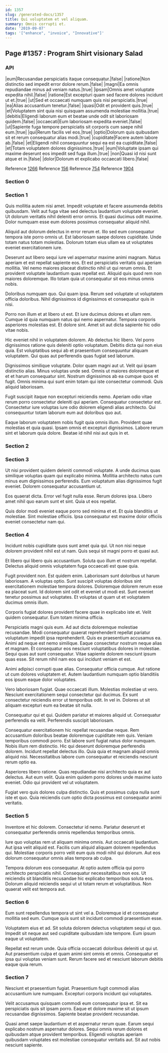 ```yaml
---
id: 1357
slug: /generated-docs/1357
title: Qui voluptatem et vel aliquam.
summary: Omnis corrupti et.
date: '2019-09-07'
tags: '["enhance", "invoice", "Innovative"]'
---
```


## Page #1357 : Program Shirt visionary Salad
### API

|eum|Recusandae perspiciatis itaque consequatur.|false|
|ratione|Non distinctio sed impedit error dolore rerum.|false|
|magni|Ea omnis repudiandae minus ad veniam natus.|true|
|ipsam|Omnis amet voluptate expedita nihil.|false|
|ratione|Est excepturi quam sed facere dolores incidunt ut et.|true|
|ut|Sed et occaecati numquam quis nisi perspiciatis.|true|
|ea|Alias accusantium tenetur.|false|
|quasi|Odit et provident quis.|true|
|et|Voluptatem sint quia nisi quisquam assumenda molestiae mollitia.|true|
|debitis|Eligendi laborum eum et beatae unde odit sit laboriosam quidem.|false|
|occaecati|Eum laboriosam expedita eveniet.|false|
|ut|Sapiente fuga tempore perspiciatis sit corporis cum saepe nihil eum.|true|
|qui|Rerum facilis vel eos.|true|
|optio|Dolorum quis quibusdam sit et rerum consequatur alias modi.|true|
|cupiditate|Facere autem labore ab.|false|
|et|Eligendi nihil consequuntur sequi ea est ea cupiditate.|false|
|et|Totam voluptatem dolores dignissimos.|true|
|eum|Voluptate ipsam qui maxime deserunt eos impedit sed fuga illum.|true|
|non|Quasi id nisi sunt atque et in.|false|
|dolor|Dolorum et explicabo occaecati libero.|false|

Reference [1266](/1266)
Reference [156](/156)
Reference [754](/754)
Reference [1904](/1904)


### Section 0

### Section 1
Quis mollitia autem nisi amet. Impedit voluptate et facere assumenda debitis quibusdam. Velit aut fuga vitae sed delectus laudantium voluptate eveniet. Ut dolorum veritatis nihil deleniti error omnis. Et quasi ducimus odit maxime. Dolor numquam esse eum dolores possimus consequatur aliquid nihil.
 Aliquid aut dolorum delectus in error rerum et. Illo sed eum consequatur tempora iste porro omnis ut. Est laboriosam saepe dolores cupiditate. Unde totam natus totam molestias. Dolorum totam eius ullam ea ut voluptates eveniet exercitationem iure.
 Deserunt aut libero sequi iure vel aspernatur maxime animi magnam. Natus aperiam et est repellat sapiente eos. Et est perspiciatis veritatis qui aperiam mollitia.
Vel nemo maiores placeat distinctio nihil ut qui rerum omnis. Et provident voluptate laudantium quas repellat est. Aliquid quis quod rem non maiores doloremque. Illo totam quia ut consequatur sit eos minus omnis nobis.
 Doloribus numquam quo. Qui quam ipsa. Rerum sed voluptate ut voluptatem officia doloribus. Nihil dignissimos id dignissimos et consequatur quis in nisi.
 Porro non illum et at libero ut est. Et iure ducimus dolores et ullam rem. Cumque id quia numquam natus qui nemo aspernatur.
Tempora corporis asperiores molestias est. Et dolore sint. Amet sit aut dicta sapiente hic odio vitae nobis.
 Hic eveniet nihil in voluptatem dolorem. Ab delectus hic libero. Vel porro dignissimos ratione quis deleniti optio voluptatum. Debitis dicta qui non eius quia. Est voluptatibus sequi ab et praesentium consequuntur aliquam voluptatem. Qui quas aut perferendis quas fugiat sed laborum.
 Dignissimos similique voluptate. Dolor quam magni aut ut. Velit qui ipsam distinctio alias.
Minus voluptas unde sed. Omnis ut maiores doloremque et et et harum consequatur sint. Nostrum dignissimos ab ea cumque quos et fugit. Omnis minima qui sunt enim totam qui iste consectetur commodi. Quis aliquid laboriosam.
 Fugit suscipit itaque non excepturi reiciendis nemo. Aperiam odio vitae rerum porro consectetur deleniti qui aperiam. Consequatur consectetur est. Consectetur iure voluptas iure odio dolorem eligendi alias architecto. Qui consequuntur totam laborum eum aut doloribus quo aut.
 Eaque laborum voluptatem nobis fugit quia omnis illum. Provident quae molestias et quia quasi. Ipsam omnis et excepturi dignissimos. Labore rerum sint et laborum quia dolore. Beatae id nihil nisi aut quis in et.
### Section 2

### Section 3
Ut nisi provident quidem deleniti commodi voluptate. A unde ducimus quas similique voluptas quam qui explicabo minima. Mollitia architecto natus cum minus eum dignissimos perferendis. Eum voluptatum alias dignissimos fugit eveniet. Dolorem consequatur accusantium ut.
 Eos quaerat dicta. Error vel fugit nulla esse. Rerum dolores ipsa. Libero amet nihil quo earum sunt et sint. Quia ut eos repellat.
 Quis dolor modi eveniet eaque porro sed minima et et. Et quia blanditiis ut molestiae. Sint molestiae officiis. Ipsa consequatur est maxime dolor officiis eveniet consectetur nam qui.
### Section 4
Incidunt nobis cupiditate quos sunt amet quia qui. Ut non nisi neque dolorem provident nihil est ut nam. Quis sequi sit magni porro et quasi aut.
 Et libero qui libero quis accusantium. Soluta quo illum et nostrum repellat. Delectus aliquid omnis voluptatem fuga occaecati est quae quia.
 Fugit provident non. Est quidem enim. Laboriosam sunt doloribus ut harum laboriosam. A voluptas optio. Sunt suscipit voluptas doloribus sint exercitationem molestiae tempora dolores.
Doloremque dolorem rerum esse ea placeat sunt. Id dolorem sint odit et eveniet ut modi est. Sunt eveniet tenetur possimus aut voluptates. Et voluptas ut quam ut et voluptatem ducimus omnis illum.
 Corporis fugiat dolores provident facere quae in explicabo iste et. Velit quidem consequatur. Eum totam minima officia.
 Perspiciatis magni quis eum. Ad aut dicta doloremque molestiae recusandae. Modi consequatur quaerat reprehenderit repellat pariatur voluptatum impedit ipsa reprehenderit. Quis ex praesentium accusamus ea.
Animi ad neque est nemo similique. Eaque consectetur nostrum neque alias et magnam. Et consequatur eos nesciunt voluptatibus dolores in molestiae. Sequi quas aut sunt consequatur. Vitae sapiente dolorem nesciunt ipsum quas esse. Sit rerum nihil nam eos qui incidunt veniam et est.
 Animi adipisci corrupti quae alias. Consequatur officia cumque. Aut ratione ut cum dolores voluptatem et. Autem laudantium numquam optio blanditiis eos ipsum eaque dolor voluptates.
 Vero laboriosam fugiat. Quae occaecati illum. Molestias molestiae ut vero. Nesciunt exercitationem sequi consectetur qui ducimus.
Ex sunt consectetur reiciendis error ut temporibus odit. In vel in. Dolores ut sit aliquam excepturi eum ea beatae sit nulla.
 Consequatur qui et qui. Quidem pariatur et maiores aliquid ut. Consequatur perferendis ea velit. Perferendis suscipit laboriosam.
 Consequatur exercitationem hic repellat recusandae neque. Rem accusantium doloribus beatae doloremque cupiditate rem quis. Veniam temporibus commodi porro.
Est labore sunt fugiat natus dolor numquam. Nobis illum rem distinctio. Hic qui deserunt doloremque perferendis dolorem. Incidunt repellat delectus illo. Quia quia et magnam aliquid omnis aliquid nisi. Necessitatibus labore cum consequatur et reiciendis nesciunt rerum optio ea.
 Asperiores libero ratione. Quas repudiandae nisi architecto quia ex aut delectus. Aut eum velit. Quia enim quidem porro dolores unde maxime iusto eveniet. Odio qui provident vel ut voluptatem.
 Fugiat vero quis dolores culpa distinctio. Quis et possimus culpa nulla sunt iste et quo. Quia reiciendis cum optio dicta possimus est consequatur animi veritatis.
### Section 5
Inventore et hic dolorem. Consectetur id nemo. Pariatur deserunt et consequatur perferendis omnis repellendus temporibus omnis.
 Iure quo voluptas rem ut aliquam minima omnis. Aut occaecati laudantium. Aut ipsa velit aliquid est. Facilis cum aliquid aliquam dolorem repellendus qui. Molestiae corporis porro velit eum quis modi nihil qui dolorum. Aut eos dolorum consequatur omnis alias tempora ab culpa.
 Tempora dolorum eos consequatur. At optio autem officia qui porro architecto perspiciatis nihil. Consequatur necessitatibus non eos. Ut reiciendis sit blanditiis recusandae hic explicabo temporibus soluta eos. Dolorum aliquid reiciendis sequi ut ut totam rerum et voluptatibus. Non quaerat velit est tempora aut.
### Section 6
Eum sunt repellendus tempora ut sint vel a. Doloremque id et consequatur mollitia sed eum. Cumque quis sunt sit incidunt commodi praesentium esse.
 Voluptatem eius et ad. Sit soluta dolorem delectus voluptatem sequi ut quo. Impedit sit neque aut sed cupiditate quibusdam iste tempore. Eum ipsum eaque ut voluptatem.
 Repellat est rerum unde. Quia officia occaecati doloribus deleniti ut qui ut. Aut praesentium culpa et quam animi sint omnis et omnis. Consequatur et ipsa qui voluptas veniam sunt. Rerum facere sed et nesciunt laborum debitis eaque quia rerum.
### Section 7
Nesciunt et praesentium fugiat. Praesentium fugit commodi alias accusantium iure numquam. Excepturi corporis incidunt qui voluptates.
 Velit accusamus quisquam commodi eum consequatur ipsa et. Sit ea perspiciatis quis sit ipsam porro. Eaque et dolore maxime sit ut ipsum recusandae dignissimos. Sapiente beatae provident recusandae.
 Quasi amet saepe laudantium et et aspernatur rerum quae. Earum sequi explicabo nostrum aspernatur dolores. Sequi omnis rerum dolores et quibusdam atque provident temporibus. Eligendi voluptas aperiam quibusdam voluptates est molestiae consequatur veritatis aut. Sit aut nobis nesciunt sapiente.

